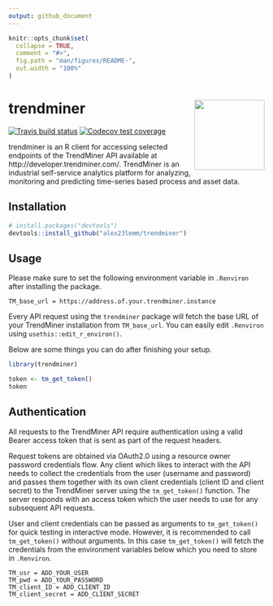 ```yaml
---
output: github_document
---
```


<!-- README.md is generated from README.Rmd. Please edit that file -->

```r
knitr::opts_chunk$set(
  collapse = TRUE,
  comment = "#>",
  fig.path = "man/figures/README-",
  out.width = "100%"
)
```

# trendminer <img src='man/figures/logo.png' align="right" height="138" />

<!-- badges: start -->

[![Travis build status](https://travis-ci.com/alex23lemm/trendminer.svg?branch=master)](https://travis-ci.com/alex23lemm/trendminer)
[![Codecov test coverage](https://codecov.io/gh/alex23lemm/trendminer/branch/master/graph/badge.svg)](https://codecov.io/gh/alex23lemm/trendminer?branch=master)
<!-- badges: end -->

trendminer is an R client for accessing selected endpoints of the TrendMiner API available at  http://developer.trendminer.com/. TrendMiner is an industrial self-service analytics platform for analyzing, monitoring and predicting time-series based process and asset data.  

## Installation

``` r
# install.packages("devtools")
devtools::install_github("alex23lemm/trendminer")
```

## Usage

Please make sure to set the following environment variable in `.Renviron` after installing the package.

```
TM_base_url = https://address.of.your.trendminer.instance
```
Every API request using the `trendminer` package will fetch the base URL of your TrendMiner installation from `TM_base_url`. You can easily edit `.Renviron` using `usethis::edit_r_environ()`.

Below are some things you can do after finishing your setup.

```r
library(trendminer)

token <- tm_get_token()
token
```

## Authentication

All requests to the TrendMiner API require authentication using a valid Bearer access token that is sent as part of the request headers. 

Request tokens are obtained via OAuth2.0 using a resource owner password credentials flow. Any client which likes to interact with the API needs to collect the credentials from the user (username and password) and passes them together with its own client credentials (client ID and client secret) to the TrendMiner server using the `tm_get_token()` function. The server responds with an access token which the user needs to use for any subsequent API requests.

User and client credentials can be passed as arguments to `tm_get_token()` for quick testing in interactive mode. However, it is recommended to call `tm_get_token()` without arguments. In this case `tm_get_token()` will fetch the credentials from the environment variables below which you need to store in `.Renviron`. 

```
TM_usr = ADD_YOUR_USER
TM_pwd = ADD_YOUR_PASSWORD
TM_client_ID = ADD_CLIENT_ID
TM_client_secret = ADD_CLIENT_SECRET
```

